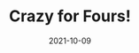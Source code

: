 ---
title: Crazy for Fours!
slug: crazy-four
date: 2021-10-09
featureImage: banana.jpg
excerpt: Fours are healthy and nutritious!
---